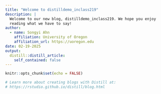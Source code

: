 ```yaml
---
title: "Welcome to distilldemo_inclass219"
description: |
  Welcome to our new blog, distilldemo_inclass219. We hope you enjoy 
  reading what we have to say!
author:
  - name: Songyi Ahn 
    affiliation: University of Oregon
    affiliation_url: https://uoregon.edu
date: 02-19-2025
output:
  distill::distill_article:
    self_contained: false
---
```


```r
knitr::opts_chunk$set(echo = FALSE)

# Learn more about creating blogs with Distill at:
# https://rstudio.github.io/distill/blog.html

```



